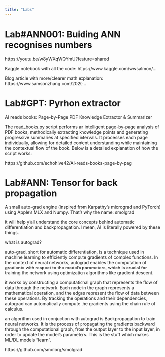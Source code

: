 ```yaml
---
title: "Labs"
---
```



# Lab#ANN001: Buiding ANN recognises numbers

https://youtu.be/w8yWXqWQYmU?feature=shared

Kaggle notebook with all the code: https://www.kaggle.com/wwsalmon/...

Blog article with more/clearer math explanation: https://www.samsonzhang.com/2020...

# Lab#GPT: Pyrhon extractor

AI reads books: Page-by-Page PDF Knowledge Extractor & Summarizer

The read_books.py script performs an intelligent page-by-page analysis of PDF books, methodically extracting knowledge points and generating progressive summaries at specified intervals. It processes each page individually, allowing for detailed content understanding while maintaining the contextual flow of the book. Below is a detailed explanation of how the script works: 

https://github.com/echohive42/AI-reads-books-page-by-pag

# Lab#ANN: Tensor for back propagation

A small auto-grad engine (inspired from Karpathy's micrograd and PyTorch) using Apple's MLX and Numpy. That's why the name: smolgrad

it will help y'all understand the core concepts behind automatic differentiation and backpropagation. I mean, AI is literally powered by these things.

what is autograd?

auto-grad, short for automatic differentiation, is a technique used in machine learning to efficiently compute gradients of complex functions. In the context of neural networks, autograd enables the computation of gradients with respect to the model's parameters, which is crucial for training the network using optimization algorithms like gradient descent.

it works by constructing a computational graph that represents the flow of data through the network. Each node in the graph represents a mathematical operation, and the edges represent the flow of data between these operations. By tracking the operations and their dependencies, autograd can automatically compute the gradients using the chain rule of calculus.

an algorithm used in conjuction with autograd is Backpropagation to train neural networks. It is the process of propagating the gradients backward through the computational graph, from the output layer to the input layer, in order to update the model's parameters. This is the stuff which makes ML/DL models "learn".

https://github.com/smolorg/smolgrad